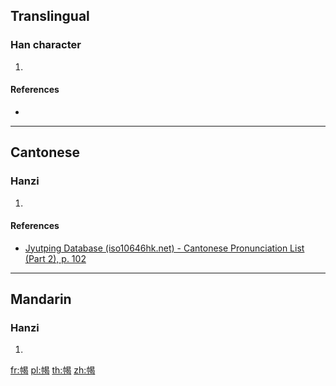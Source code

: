 ==Translingual==

===Han character===
{{Han char|rn=50|rad=巾|as=09|sn=12|four=|canj=LBAPV|ids=⿰巾曷}}

# {{defn|Han|sort=巾09}}

====References====
* {{Han ref|kx=0334.220|dkj=08996|dj=0641.240|hdz=10747.090|uh=5E46|ud=24134}}

----

==Cantonese==

===Hanzi===
{{yue-hanzi|jyut=[[ai3]], [[ngai3]]|y=ai3, ngai3}}

# {{defn|lang=yue|sort=巾09}}

====References====
* [http://www.iso10646hk.net/jp/document/download.jsp Jyutping Database (iso10646hk.net) - Cantonese Pronunciation List (Part 2), p. 102]

----

==Mandarin==

===Hanzi===
{{cmn-hanzi|pin=[[yì]] ([[yi4]])|wg=i<sup>4</sup>}}

# {{defn|lang=cmn|sort=巾09}}

[[fr:幆]]
[[pl:幆]]
[[th:幆]]
[[zh:幆]]
